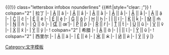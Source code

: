 <templatestyles src="Template:Letters with diacritic/styles.css" />{{(!}} class="lettersbox infobox nounderlines" {{#if:{{{clear|}}}|style="clear: {{{clear}}};"}}
! colspan="2" | 拉丁
|-
| [[Ă]] || ă
|-
| [[Ắ]] || ắ
|-
| [[Ằ]] || ằ
|-
| [[Ẳ]] || ẳ
|-
| [[Ẵ]] || ẵ
|-
| [[Ặ]] || ặ
|-
| [[C̆]] || c̆
|-
| [[Ĕ]] || ĕ
|-
| [[Ḝ]] || ḝ
|-
| [[Ğ]] || ğ
|-
| [[Ḫ]] || ḫ
|-
| [[Ĭ]] || ĭ
|-
| [[K̆]] || k̆
|-
| [[M̆]] || m̆
|-
| [[N̆]] || n̆
|-
| [[Ŏ]] || ŏ
|-
| [[Œ̆]] || œ̆
|-
| [[P̆]] || p̆
|-
| [[R̆]] || r̆
|-
| [[T̆]] || t̆
|-
| [[Ŭ]] || ŭ
|-
| [[V̆]] || v̆
|-
| [[X̆]] || x̆
|-
| [[Y̆]] || y̆
|-
! colspan="2" | 希腊
|-
| [[Ᾰ]]<!-- U+1FB8 (0391 0306) --> || ᾰ<!-- U+1FB0 (03B1 0306) -->
|-
| [[Ῐ]]<!-- U+1FD8 (0399 0306) --> || ῐ<!-- U+1FD0 (03B9 0306) -->
|-
| [[Ῠ]]<!-- U+1FE8 (03A5 0306) --> || ῠ<!-- U+1FE0 (03C5 0306) -->
|-
! colspan="2" | 西里尔
|-
| [[Ӑ]]<!-- U+04D0 (0410 0306) --> || ӑ<!-- U+04D1 (0430 0306) -->
|-
| [[Ӗ]]<!-- U+04D6 (0415 0306) --> || ӗ<!-- U+04D7 (0435 0306) -->
|-
| [[Ӂ]]<!-- U+04C1 (0416 0306) --> || ӂ<!-- U+04C2 (0436 0306) -->
|-
| [[Й]]<!-- U+0419 (0418 0306) --> || й<!-- U+0439 (0438 0306) -->
|-
| [[Ў]]<!-- U+040E (0423 0306) --> || ў<!-- U+045E (0443 0306) -->
|}<noinclude>{{documentation|Template:Letters with diacritic}}

[[Category:文字模板]]
</noinclude>